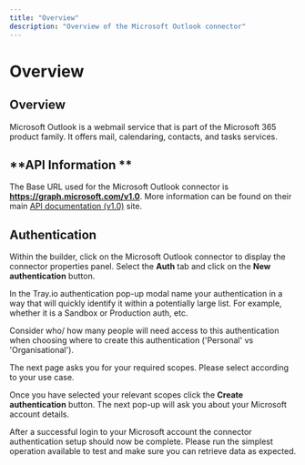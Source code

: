 ```yaml
---
title: "Overview"
description: "Overview of the Microsoft Outlook connector"
---
```


# Overview

## Overview

Microsoft Outlook is a webmail service that is part of the Microsoft 365 product family. It offers mail, calendaring, contacts, and tasks services.

## **API Information **

The Base URL used for the Microsoft Outlook connector is **https://graph.microsoft.com/v1.0**. More information can be found on their main [API documentation (v1.0)](https://learn.microsoft.com/en-us/graph/overview) site.

## Authentication

Within the builder, click on the Microsoft Outlook connector to display the connector properties panel. Select the **Auth** tab and click on the **New authentication** button.

In the Tray.io authentication pop-up modal name your authentication in a way that will quickly identify it within a potentially large list. For example, whether it is a Sandbox or Production auth, etc.

Consider who/ how many people will need access to this authentication when choosing where to create this authentication ('Personal' vs 'Organisational').

The next page asks you for your required scopes. Please select according to your use case.

Once you have selected your relevant scopes click the **Create authentication** button. The next pop-up will ask you about your Microsoft account details. 

After a successful login to your Microsoft account the connector authentication setup should now be complete. Please run the simplest operation available to test and make sure you can retrieve data as expected.
